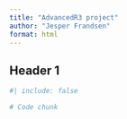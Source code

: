 ```yaml
---
title: "AdvancedR3 project"
author: "Jesper Frandsen"
format: html
---
```


## Header 1

```r
#| include: false
```

```r
# Code chunk
```

